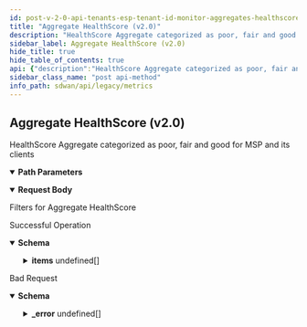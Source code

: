 ```yaml
---
id: post-v-2-0-api-tenants-esp-tenant-id-monitor-aggregates-healthscore
title: "Aggregate HealthScore (v2.0)"
description: "HealthScore Aggregate categorized as poor, fair and good for MSP and its clients"
sidebar_label: Aggregate HealthScore (v2.0)
hide_title: true
hide_table_of_contents: true
api: {"description":"HealthScore Aggregate categorized as poor, fair and good for MSP and its clients","operationId":"post-v2.0-api-tenants-esp_tenant_id-monitor-aggregates-healthscore","parameters":[{"description":"MSP Tenant Id","in":"path","name":"esp_tenant_id","required":true,"schema":{"description":"Esp Tenant Id","type":"string"}}],"requestBody":{"content":{"application/json":{"schema":{"properties":{"aggregation":{"description":"Aggregation: Required(error = AGGREGATION_REQUIRED: Aggregate is a required field) ","enum":["min","max","avg"],"type":"string"},"end_time":{"format":"date","type":"string"},"healthscore_type":{"description":"Healthscore Type: Required(error = HEALTHSCORE_TYPE_REQUIRED: Healthscore type is a required field) ","enum":["Site","Circuit","AnynetLink"],"type":"string"},"name":{"description":"Name: Pattern(error = INVALID_FILTER: Schema check failed - Invalid value for param {}, regexp = ^[A-Za-z]+$) ","type":"string"},"start_time":{"format":"date","type":"string"}},"required":["healthscore_type","aggregation"]}}},"description":"Filters for Aggregate HealthScore"},"responses":{"200":{"content":{"application/json":{"schema":{"properties":{"aggregation":{"description":"Aggregation","enum":["min","max","avg"],"type":"string"},"end_time":{"description":"End Time","type":"string"},"healthscore_type":{"description":"Healthscore Type","enum":["Site","Circuit","AnynetLink"],"type":"string"},"items":{"description":"Items","items":{"properties":{"count":{"description":"Count","format":"int32","type":"integer"},"data":{"description":"Data","items":{"properties":{"tenant_id":{"description":"Tenant Id","type":"string"},"value":{"description":"Value","format":"int32","type":"integer"}}},"type":"array"},"health":{"description":"Health","enum":["others","poor","fair","good"],"type":"string"}}},"type":"array"},"start_time":{"description":"Start Time","type":"string"}}}}},"description":"Successful Operation"},"400":{"content":{"application/json":{"example":{"value":{"_error":[{"code":"AGGREGATION_REQUIRED"},{"code":"HEALTHSCORE_TYPE_REQUIRED"},{"code":"START_TIME_GREATER_THAN_END_TIME"}]}},"schema":{"properties":{"_error":{"items":{"properties":{"code":{"type":"string"},"message":{"type":"string"}}},"type":"array"}}}}},"description":"Bad Request"}},"tags":["Metrics"],"method":"post","path":"/v2.0/api/tenants/{esp_tenant_id}/monitor/aggregates/healthscore","servers":[{"url":"https://api.us.cloudgenix.com"}],"jsonRequestBodyExample":{"aggregation":"min","end_time":"2022-09-28","healthscore_type":"Site","name":"string","start_time":"2022-09-28"},"info":{"contact":{},"description":"List of APIs used to retrieve SDWAN metrics such as badnwidth utilization, TCP transaction, application health, application performance, LQM, flows, interface & system metrics.","title":"Metrics","version":"Latest"},"postman":{"name":"Aggregate HealthScore (v2.0)","description":{"content":"HealthScore Aggregate categorized as poor, fair and good for MSP and its clients","type":"text/plain"},"url":{"path":["v2.0","api","tenants",":esp_tenant_id","monitor","aggregates","healthscore"],"host":["{{baseUrl}}"],"query":[],"variable":[{"disabled":false,"description":{"content":"(Required) MSP Tenant Id","type":"text/plain"},"type":"any","value":"","key":"esp_tenant_id"}]},"header":[{"key":"Content-Type","value":"application/json"},{"key":"Accept","value":"application/json"}],"method":"POST","body":{"mode":"raw","raw":"\"\"","options":{"raw":{"language":"json"}}}}}
sidebar_class_name: "post api-method"
info_path: sdwan/api/legacy/metrics
---
```



## Aggregate HealthScore (v2.0)



HealthScore Aggregate categorized as poor, fair and good for MSP and its clients

<details style={{"marginBottom":"1rem"}} data-collapsed={false} open={true}><summary style={{}}><strong>Path Parameters</strong></summary><div><ul><ParamsItem className={"paramsItem"} param={{"description":"MSP Tenant Id","in":"path","name":"esp_tenant_id","required":true,"schema":{"description":"Esp Tenant Id","type":"string"}}}></ParamsItem></ul></div></details><MimeTabs><TabItem label={"application/json"} value={"application/json-schema"}><details style={{}} data-collapsed={false} open={true}><summary style={{"textAlign":"left"}}><strong>Request Body</strong></summary><div style={{"textAlign":"left","marginLeft":"1rem"}}><div style={{"marginTop":"1rem","marginBottom":"1rem"}}>

Filters for Aggregate HealthScore

</div></div><ul style={{"marginLeft":"1rem"}}><SchemaItem collapsible={false} name={"aggregation"} required={true} schemaDescription={"Aggregation: Required(error = AGGREGATION_REQUIRED: Aggregate is a required field) "} schemaName={"string"} qualifierMessage={"**Possible values:** [`min`, `max`, `avg`]"} defaultValue={undefined}></SchemaItem><SchemaItem collapsible={false} name={"end_time"} required={false} schemaDescription={undefined} schemaName={"date"} qualifierMessage={undefined} defaultValue={undefined}></SchemaItem><SchemaItem collapsible={false} name={"healthscore_type"} required={true} schemaDescription={"Healthscore Type: Required(error = HEALTHSCORE_TYPE_REQUIRED: Healthscore type is a required field) "} schemaName={"string"} qualifierMessage={"**Possible values:** [`Site`, `Circuit`, `AnynetLink`]"} defaultValue={undefined}></SchemaItem><SchemaItem collapsible={false} name={"name"} required={false} schemaDescription={"Name: Pattern(error = INVALID_FILTER: Schema check failed - Invalid value for param {}, regexp = ^[A-Za-z]+$) "} schemaName={"string"} qualifierMessage={undefined} defaultValue={undefined}></SchemaItem><SchemaItem collapsible={false} name={"start_time"} required={false} schemaDescription={undefined} schemaName={"date"} qualifierMessage={undefined} defaultValue={undefined}></SchemaItem></ul></details></TabItem></MimeTabs><div><ApiTabs><TabItem label={"200"} value={"200"}><div>

Successful Operation

</div><div><MimeTabs groupId={"mime-type"}><TabItem label={"application/json"} value={"application/json"}><SchemaTabs groupId={"schema-tabs"}><TabItem label={"Schema"} value={"Schema"}><details style={{}} data-collapsed={false} open={true}><summary style={{"textAlign":"left"}}><strong>Schema</strong></summary><div style={{"textAlign":"left","marginLeft":"1rem"}}></div><ul style={{"marginLeft":"1rem"}}><SchemaItem collapsible={false} name={"aggregation"} required={false} schemaDescription={"Aggregation"} schemaName={"string"} qualifierMessage={"**Possible values:** [`min`, `max`, `avg`]"} defaultValue={undefined}></SchemaItem><SchemaItem collapsible={false} name={"end_time"} required={false} schemaDescription={"End Time"} schemaName={"string"} qualifierMessage={undefined} defaultValue={undefined}></SchemaItem><SchemaItem collapsible={false} name={"healthscore_type"} required={false} schemaDescription={"Healthscore Type"} schemaName={"string"} qualifierMessage={"**Possible values:** [`Site`, `Circuit`, `AnynetLink`]"} defaultValue={undefined}></SchemaItem><SchemaItem collapsible={true} className={"schemaItem"}><details style={{}}><summary style={{}}><strong>items</strong><span style={{"opacity":"0.6"}}> undefined[]</span></summary><div style={{"marginLeft":"1rem"}}><div style={{"marginTop":".5rem","marginBottom":".5rem"}}>

Items

</div><SchemaItem collapsible={false} name={"count"} required={false} schemaDescription={"Count"} schemaName={"int32"} qualifierMessage={undefined} defaultValue={undefined}></SchemaItem><SchemaItem collapsible={true} className={"schemaItem"}><details style={{}}><summary style={{}}><strong>data</strong><span style={{"opacity":"0.6"}}> undefined[]</span></summary><div style={{"marginLeft":"1rem"}}><div style={{"marginTop":".5rem","marginBottom":".5rem"}}>

Data

</div><SchemaItem collapsible={false} name={"tenant_id"} required={false} schemaDescription={"Tenant Id"} schemaName={"string"} qualifierMessage={undefined} defaultValue={undefined}></SchemaItem><SchemaItem collapsible={false} name={"value"} required={false} schemaDescription={"Value"} schemaName={"int32"} qualifierMessage={undefined} defaultValue={undefined}></SchemaItem></div></details></SchemaItem><SchemaItem collapsible={false} name={"health"} required={false} schemaDescription={"Health"} schemaName={"string"} qualifierMessage={"**Possible values:** [`others`, `poor`, `fair`, `good`]"} defaultValue={undefined}></SchemaItem></div></details></SchemaItem><SchemaItem collapsible={false} name={"start_time"} required={false} schemaDescription={"Start Time"} schemaName={"string"} qualifierMessage={undefined} defaultValue={undefined}></SchemaItem></ul></details></TabItem><TabItem label={"Example (from schema)"} value={"Example (from schema)"}><ResponseSamples responseExample={"{\n  \"aggregation\": \"min\",\n  \"end_time\": \"string\",\n  \"healthscore_type\": \"Site\",\n  \"items\": [\n    {\n      \"count\": 0,\n      \"data\": [\n        {\n          \"tenant_id\": \"string\",\n          \"value\": 0\n        }\n      ],\n      \"health\": \"others\"\n    }\n  ],\n  \"start_time\": \"string\"\n}"} language={"json"}></ResponseSamples></TabItem></SchemaTabs></TabItem></MimeTabs></div></TabItem><TabItem label={"400"} value={"400"}><div>

Bad Request

</div><div><MimeTabs groupId={"mime-type"}><TabItem label={"application/json"} value={"application/json"}><SchemaTabs groupId={"schema-tabs"}><TabItem label={"Schema"} value={"Schema"}><details style={{}} data-collapsed={false} open={true}><summary style={{"textAlign":"left"}}><strong>Schema</strong></summary><div style={{"textAlign":"left","marginLeft":"1rem"}}></div><ul style={{"marginLeft":"1rem"}}><SchemaItem collapsible={true} className={"schemaItem"}><details style={{}}><summary style={{}}><strong>_error</strong><span style={{"opacity":"0.6"}}> undefined[]</span></summary><div style={{"marginLeft":"1rem"}}><SchemaItem collapsible={false} name={"code"} required={false} schemaDescription={undefined} schemaName={"string"} qualifierMessage={undefined} defaultValue={undefined}></SchemaItem><SchemaItem collapsible={false} name={"message"} required={false} schemaDescription={undefined} schemaName={"string"} qualifierMessage={undefined} defaultValue={undefined}></SchemaItem></div></details></SchemaItem></ul></details></TabItem><TabItem label={"Example (from schema)"} value={"Example (from schema)"}><ResponseSamples responseExample={"{\n  \"_error\": [\n    {\n      \"code\": \"string\",\n      \"message\": \"string\"\n    }\n  ]\n}"} language={"json"}></ResponseSamples></TabItem><TabItem label={"Example"} value={"Example"}><ResponseSamples responseExample={"{\n  \"value\": {\n    \"_error\": [\n      {\n        \"code\": \"AGGREGATION_REQUIRED\"\n      },\n      {\n        \"code\": \"HEALTHSCORE_TYPE_REQUIRED\"\n      },\n      {\n        \"code\": \"START_TIME_GREATER_THAN_END_TIME\"\n      }\n    ]\n  }\n}"} language={"json"}></ResponseSamples></TabItem></SchemaTabs></TabItem></MimeTabs></div></TabItem></ApiTabs></div>
      